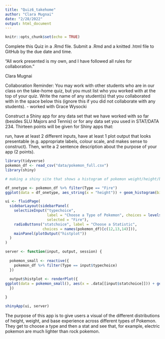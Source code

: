 ```yaml
---
title: "Quiz6_takehome"
author: "Clara Mugnai"
date: "2/28/2022"
output: html_document
---
```


```r
knitr::opts_chunk$set(echo = TRUE)
```
Complete this Quiz in a .Rmd file. Submit a .Rmd and a knitted .html file to GitHub by the due date and time.

“All work presented is my own, and I have followed all rules for collaboration.”

Clara Mugnai

Collaboration Reminder: You may work with other students who are in our class on the take-home quiz, but you must list who you worked with at the top of your quiz. Write the name of any student(s) that you collaborated with in the space below this (ignore this if you did not collaborate with any students).
- worked with Grace Wysocki

Construct a Shiny app for any data set that we have worked with so far (besides SLU Majors and Tennis) or for any data set you used in STAT/DATA 234. Thirteen points will be given for Shiny apps that:

run,
have at least 2 different inputs,
have at least 1 plot output that looks presentable (e.g. appropriate labels, colour scale, and makes sense to construct).
Then, write a 2 sentence description about the purpose of your app (2 points).

```r
library(tidyverse)
pokemon_df <- read_csv("data/pokemon_full.csv")
library(shiny)

# making a shiny site that shows a histogram of pokemon weight/height/base experience for a specific type. The user picks type and the variable on the histogram.

df_onetype <- pokemon_df %>% filter(Type == "Fire")
ggplot(data = df_onetype, aes_string(x = "height")) + geom_histogram(bins = 12)

ui <- fluidPage(
  sidebarLayout(sidebarPanel(
    selectizeInput("typechoice",
                   label = "Choose a Type of Pokemon", choices = levels(factor(pokemon_df$Type)),
                   selected = "Fire"),
    radioButtons("statchoice", label = "Choose a Statistic",
                 choices = names(pokemon_df)[c(12,13,14)])),
    mainPanel(plotOutput("histplot"))
  )
)

server <- function(input, output, session) {
  
  pokemon_small <- reactive({
    pokemon_df %>% filter(Type == input$typechoice)
  })
   
  output$histplot <- renderPlot({
ggplot(data = pokemon_small(), aes(x = .data[[input$statchoice]])) + geom_histogram(bins = 12, fill = "forestgreen", color = "purple")
  })

}

shinyApp(ui, server)
```

The purpose of this app is to give users a visual of the different distributions of height, weight, and base experience across different types of Pokemon. They get to choose a type and then a stat and see that, for example, electric pokemon are much lighter than rock pokemon. 

